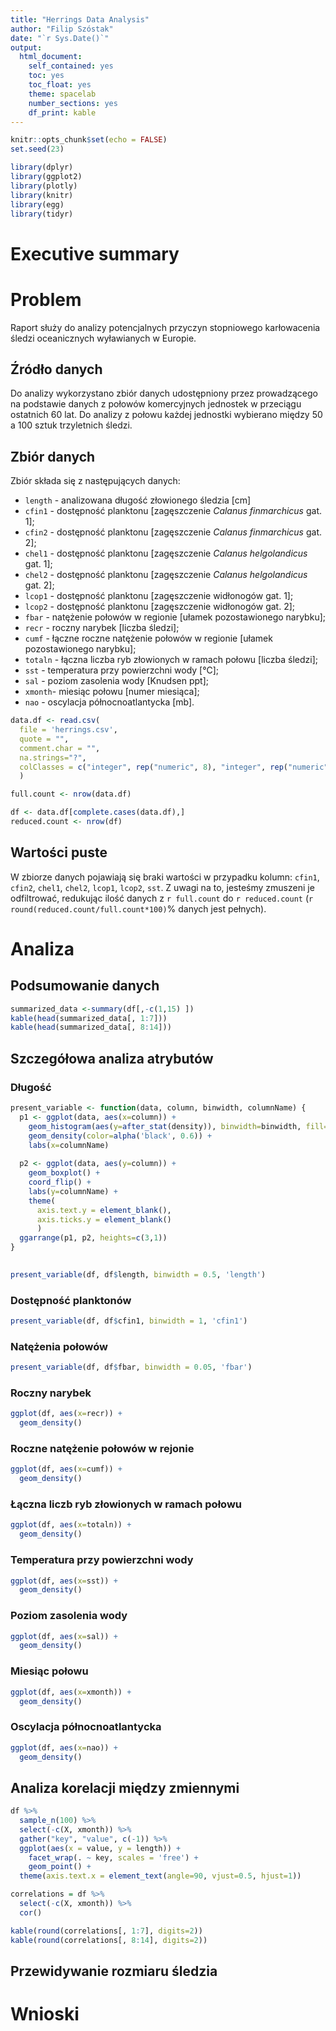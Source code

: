 ```yaml
---
title: "Herrings Data Analysis"
author: "Filip Szóstak"
date: "`r Sys.Date()`"
output:
  html_document: 
    self_contained: yes
    toc: yes
    toc_float: yes
    theme: spacelab
    number_sections: yes
    df_print: kable
---
```

 
```r
knitr::opts_chunk$set(echo = FALSE)
set.seed(23)
```

```r
library(dplyr)
library(ggplot2)
library(plotly)
library(knitr)
library(egg)
library(tidyr)
```

# Executive summary 

# Problem

Raport służy do analizy potencjalnych przyczyn stopniowego karłowacenia śledzi oceanicznych wyławianych w Europie.

## Źródło danych

Do analizy wykorzystano zbiór danych udostępniony przez prowadzącego na podstawie danych z połowów komercyjnych jednostek w przeciągu ostatnich 60 lat. Do analizy z połowu każdej jednostki wybierano między 50 a 100 sztuk trzyletnich śledzi. 

## Zbiór danych
 
Zbiór składa się z następujących danych:

- `length` - analizowana długość złowionego śledzia [cm]
- `cfin1` - dostępność planktonu [zagęszczenie *Calanus finmarchicus* gat. 1];
- `cfin2` - dostępność planktonu [zagęszczenie *Calanus finmarchicus* gat. 2];
- `chel1` - dostępność planktonu [zagęszczenie *Calanus helgolandicus* gat. 1];
- `chel2` - dostępność planktonu [zagęszczenie *Calanus helgolandicus* gat. 2];
- `lcop1` - dostępność planktonu [zagęszczenie widłonogów gat. 1];
- `lcop2` - dostępność planktonu [zagęszczenie widłonogów gat. 2];
- `fbar` - natężenie połowów w regionie [ułamek pozostawionego narybku];
- `recr` - roczny narybek [liczba śledzi];
- `cumf` - łączne roczne natężenie połowów w regionie [ułamek pozostawionego narybku];
- `totaln` - łączna liczba ryb złowionych w ramach połowu [liczba śledzi];
- `sst` - temperatura przy powierzchni wody [°C];
- `sal` - poziom zasolenia wody [Knudsen ppt];
- `xmonth`-  miesiąc połowu [numer miesiąca];
- `nao` - oscylacja północnoatlantycka [mb].

```r
data.df <- read.csv(
  file = 'herrings.csv', 
  quote = "", 
  comment.char = "", 
  na.strings="?",
  colClasses = c("integer", rep("numeric", 8), "integer", rep("numeric", 4), "factor", "numeric")
  )

full.count <- nrow(data.df)

df <- data.df[complete.cases(data.df),]
reduced.count <- nrow(df)  
```

## Wartości puste

W zbiorze danych pojawiają się braki wartości w przypadku kolumn: `cfin1`, `cfin2`, `chel1`, `chel2`, `lcop1`, `lcop2`, `sst`.
Z uwagi na to, jesteśmy zmuszeni je odfiltrować, redukując ilość danych z `r full.count` do `r reduced.count` (`r round(reduced.count/full.count*100)`% danych jest pełnych). 


# Analiza 

## Podsumowanie danych

```r
summarized_data <-summary(df[,-c(1,15) ])
kable(head(summarized_data[, 1:7]))
kable(head(summarized_data[, 8:14]))
```

## Szczegółowa analiza atrybutów

### Długość
```r
present_variable <- function(data, column, binwidth, columnName) {
  p1 <- ggplot(data, aes(x=column)) +
    geom_histogram(aes(y=after_stat(density)), binwidth=binwidth, fill='lightblue', color=alpha('darkblue', 0.1)) + 
    geom_density(color=alpha('black', 0.6)) + 
    labs(x=columnName)
  
  p2 <- ggplot(data, aes(y=column)) +
    geom_boxplot() + 
    coord_flip() + 
    labs(y=columnName) +
    theme(
      axis.text.y = element_blank(),
      axis.ticks.y = element_blank()
      )
  ggarrange(p1, p2, heights=c(3,1))
}
 
```

```r
present_variable(df, df$length, binwidth = 0.5, 'length')
```

### Dostępność planktonów

```r
present_variable(df, df$cfin1, binwidth = 1, 'cfin1')
```

### Natężenia połowów

```r
present_variable(df, df$fbar, binwidth = 0.05, 'fbar')
```

### Roczny narybek

```r
ggplot(df, aes(x=recr)) +
  geom_density()
```

### Roczne natężenie połowów w rejonie

```r
ggplot(df, aes(x=cumf)) +
  geom_density()
```

### Łączna liczb ryb złowionych w ramach połowu

```r
ggplot(df, aes(x=totaln)) +
  geom_density()
```

### Temperatura przy powierzchni wody

```r
ggplot(df, aes(x=sst)) +
  geom_density()
```

### Poziom zasolenia wody

```r
ggplot(df, aes(x=sal)) +
  geom_density()
```

### Miesiąc połowu

```r
ggplot(df, aes(x=xmonth)) +
  geom_density()
```

### Oscylacja północnoatlantycka

```r
ggplot(df, aes(x=nao)) +
  geom_density()
```

## Analiza korelacji między zmiennymi

```r
df %>%
  sample_n(100) %>%
  select(-c(X, xmonth)) %>%
  gather("key", "value", c(-1)) %>%
  ggplot(aes(x = value, y = length)) +
    facet_wrap(. ~ key, scales = 'free') + 
    geom_point() + 
  theme(axis.text.x = element_text(angle=90, vjust=0.5, hjust=1))
```

```r
correlations = df %>%
  select(-c(X, xmonth)) %>%
  cor()

kable(round(correlations[, 1:7], digits=2))
kable(round(correlations[, 8:14], digits=2))

```
## Przewidywanie rozmiaru śledzia

# Wnioski
